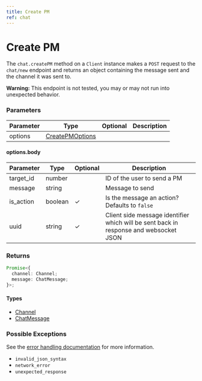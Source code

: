 ```yaml
---
title: Create PM
ref: chat
---
```


# Create PM

The `chat.createPM` method on a `Client` instance makes a `POST` request to the `chat/new` endpoint and returns an object containing the message sent and the channel it was sent to.

**Warning:** This endpoint is not tested, you may or may not run into unexpected behavior.

### Parameters

| Parameter | Type                                             | Optional | Description |
| --------- | ------------------------------------------------ | -------- | ----------- |
| options   | [CreatePMOptions](/references/create-pm-options) |          |             |

#### options.body

| Parameter | Type    | Optional | Description                                                                           |
| --------- | ------- | -------- | ------------------------------------------------------------------------------------- |
| target_id | number  |          | ID of the user to send a PM                                                           |
| message   | string  |          | Message to send                                                                       |
| is_action | boolean | ✓        | Is the message an action? Defaults to `false`                                         |
| uuid      | string  | ✓        | Client side message identifier which will be sent back in response and websocket JSON |

### Returns

```ts
Promise<{
  channel: Channel;
  message: ChatMessage;
}>;
```

#### Types

- [Channel](/references/channel)
- [ChatMessage](/references/chat-message)

### Possible Exceptions

See the [error handling documentation](/extras/error-handling) for more information.

- `invalid_json_syntax`
- `network_error`
- `unexpected_response`
